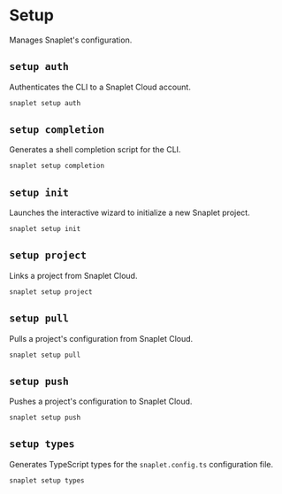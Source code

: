 # Setup

Manages Snaplet's configuration.

## `setup auth`

Authenticates the CLI to a Snaplet Cloud account.

```bash >_&nbsp;terminal
snaplet setup auth
```

## `setup completion`

Generates a shell completion script for the CLI.

```bash >_&nbsp;terminal
snaplet setup completion
```

## `setup init`

Launches the interactive wizard to initialize a new Snaplet project.

```bash >_&nbsp;terminal
snaplet setup init
```

## `setup project`

Links a project from Snaplet Cloud.

```bash >_&nbsp;terminal
snaplet setup project
```

## `setup pull`

Pulls a project's configuration from Snaplet Cloud.

```bash >_&nbsp;terminal
snaplet setup pull
```

## `setup push`

Pushes a project's configuration to Snaplet Cloud.

```bash >_&nbsp;terminal
snaplet setup push
```

## `setup types`

Generates TypeScript types for the `snaplet.config.ts` configuration file.

```bash >_&nbsp;terminal
snaplet setup types
```